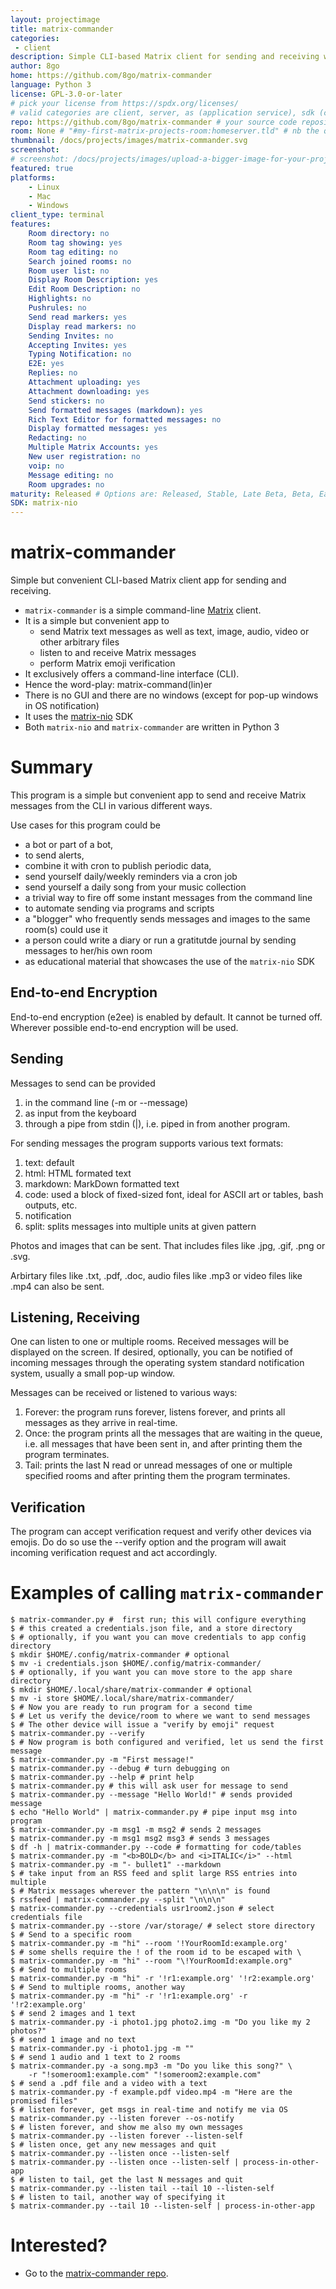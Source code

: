 ```yaml
---
layout: projectimage
title: matrix-commander
categories:
 - client
description: Simple CLI-based Matrix client for sending and receiving with support for end-to-end encryption, emoji verification and much more
author: 8go
home: https://github.com/8go/matrix-commander
language: Python 3
license: GPL-3.0-or-later
# pick your license from https://spdx.org/licenses/
# valid categories are client, server, as (application service), sdk (client sdk), bot, and other
repo: https://github.com/8go/matrix-commander # your source code repository
room: None # "#my-first-matrix-projects-room:homeserver.tld" # nb the quotes are needed as rooms start with #
thumbnail: /docs/projects/images/matrix-commander.svg
screenshot:
# screenshot: /docs/projects/images/upload-a-bigger-image-for-your-project-page-to-the-images-subfolder.png
featured: true
platforms:
    - Linux
    - Mac
    - Windows
client_type: terminal
features:
    Room directory: no
    Room tag showing: yes
    Room tag editing: no
    Search joined rooms: no
    Room user list: no
    Display Room Description: yes
    Edit Room Description: no
    Highlights: no
    Pushrules: no
    Send read markers: yes
    Display read markers: no
    Sending Invites: no
    Accepting Invites: yes
    Typing Notification: no
    E2E: yes
    Replies: no
    Attachment uploading: yes
    Attachment downloading: yes
    Send stickers: no
    Send formatted messages (markdown): yes
    Rich Text Editor for formatted messages: no
    Display formatted messages: yes
    Redacting: no
    Multiple Matrix Accounts: yes
    New user registration: no
    voip: no
    Message editing: no
    Room upgrades: no
maturity: Released # Options are: Released, Stable, Late Beta, Beta, Early Beta, Late Alpha, Alpha, Early Alpha, or Not actively maintained
SDK: matrix-nio
---
```


# matrix-commander

Simple but convenient CLI-based Matrix client app for sending and receiving.

- `matrix-commander` is a simple command-line [Matrix](https://matrix.org/)
  client.
- It is a simple but convenient app to
    - send Matrix text messages as well as text, image, audio, video or
      other arbitrary files
    - listen to and receive Matrix messages
    - perform Matrix emoji verification
- It exclusively offers a command-line interface (CLI).
- Hence the word-play: matrix-command(lin)er
- There is no GUI and there are no windows (except for pop-up windows in
  OS notification)
- It uses the [matrix-nio](https://github.com/poljar/matrix-nio/) SDK
- Both `matrix-nio` and `matrix-commander` are written in Python 3

# Summary

This program is a simple but convenient app to send and receive Matrix
messages from the CLI in various different ways.

Use cases for this program could be
- a bot or part of a bot,
- to send alerts,
- combine it with cron to publish periodic data,
- send yourself daily/weekly reminders via a cron job
- send yourself a daily song from your music collection
- a trivial way to fire off some instant messages from the command line
- to automate sending via programs and scripts
- a "blogger" who frequently sends messages and images to the same
  room(s) could use it
- a person could write a diary or run a gratitutde journal by
  sending messages to her/his own room
- as educational material that showcases the use of the `matrix-nio` SDK

## End-to-end Encryption

End-to-end encryption (e2ee) is enabled by default. It cannot be turned off.
Wherever possible end-to-end encryption will be used. 

## Sending

Messages to send can be provided
1) in the command line (-m or --message)
2) as input from the keyboard
3) through a pipe from stdin (|), i.e. piped in from another program.

For sending messages the program supports various text formats:
1) text: default
2) html:  HTML formated text
3) markdown: MarkDown formatted text
4) code: used a block of fixed-sized font, ideal for ASCII art or
   tables, bash outputs, etc.
5) notification
6) split: splits messages into multiple units at given pattern

Photos and images that can be sent. That includes files like
.jpg, .gif, .png or .svg.

Arbirtary files like .txt, .pdf, .doc, audio files like .mp3
or video files like .mp4 can also be sent.

## Listening, Receiving

One can listen to one or multiple rooms. Received messages will be displayed
on the screen. If desired, optionally, you can be notified of incoming
messages through the operating system standard notification system, usually a
small pop-up window.

Messages can be received or listened to various ways:
1) Forever: the program runs forever, listens forever, and prints all
   messages as they arrive in real-time.
2) Once: the program prints all the messages that are waiting in the queue,
   i.e. all messages that have been sent in, and after printing them the
   program terminates.
3) Tail: prints the last N read or unread messages of one or multiple
   specified rooms and after printing them the program terminates.

## Verification

The program can accept verification request and verify other devices
via emojis. Do do so use the --verify option and the program will
await incoming verification request and act accordingly.

# Examples of calling `matrix-commander`

```
$ matrix-commander.py #  first run; this will configure everything
$ # this created a credentials.json file, and a store directory
$ # optionally, if you want you can move credentials to app config directory
$ mkdir $HOME/.config/matrix-commander # optional
$ mv -i credentials.json $HOME/.config/matrix-commander/
$ # optionally, if you want you can move store to the app share directory
$ mkdir $HOME/.local/share/matrix-commander # optional
$ mv -i store $HOME/.local/share/matrix-commander/
$ # Now you are ready to run program for a second time
$ # Let us verify the device/room to where we want to send messages
$ # The other device will issue a "verify by emoji" request
$ matrix-commander.py --verify
$ # Now program is both configured and verified, let us send the first message
$ matrix-commander.py -m "First message!"
$ matrix-commander.py --debug # turn debugging on
$ matrix-commander.py --help # print help
$ matrix-commander.py # this will ask user for message to send
$ matrix-commander.py --message "Hello World!" # sends provided message
$ echo "Hello World" | matrix-commander.py # pipe input msg into program
$ matrix-commander.py -m msg1 -m msg2 # sends 2 messages
$ matrix-commander.py -m msg1 msg2 msg3 # sends 3 messages
$ df -h | matrix-commander.py --code # formatting for code/tables
$ matrix-commander.py -m "<b>BOLD</b> and <i>ITALIC</i>" --html
$ matrix-commander.py -m "- bullet1" --markdown
$ # take input from an RSS feed and split large RSS entries into multiple
$ # Matrix messages wherever the pattern "\n\n\n" is found
$ rssfeed | matrix-commander.py --split "\n\n\n"
$ matrix-commander.py --credentials usr1room2.json # select credentials file
$ matrix-commander.py --store /var/storage/ # select store directory
$ # Send to a specific room
$ matrix-commander.py -m "hi" --room '!YourRoomId:example.org'
$ # some shells require the ! of the room id to be escaped with \
$ matrix-commander.py -m "hi" --room "\!YourRoomId:example.org"
$ # Send to multiple rooms
$ matrix-commander.py -m "hi" -r '!r1:example.org' '!r2:example.org'
$ # Send to multiple rooms, another way
$ matrix-commander.py -m "hi" -r '!r1:example.org' -r '!r2:example.org'
$ # send 2 images and 1 text
$ matrix-commander.py -i photo1.jpg photo2.img -m "Do you like my 2 photos?"
$ # send 1 image and no text
$ matrix-commander.py -i photo1.jpg -m ""
$ # send 1 audio and 1 text to 2 rooms
$ matrix-commander.py -a song.mp3 -m "Do you like this song?" \
    -r "!someroom1:example.com" "!someroom2:example.com"
$ # send a .pdf file and a video with a text
$ matrix-commander.py -f example.pdf video.mp4 -m "Here are the promised files"
$ # listen forever, get msgs in real-time and notify me via OS
$ matrix-commander.py --listen forever --os-notify
$ # listen forever, and show me also my own messages
$ matrix-commander.py --listen forever --listen-self
$ # listen once, get any new messages and quit
$ matrix-commander.py --listen once --listen-self
$ matrix-commander.py --listen once --listen-self | process-in-other-app
$ # listen to tail, get the last N messages and quit
$ matrix-commander.py --listen tail --tail 10 --listen-self
$ # listen to tail, another way of specifying it
$ matrix-commander.py --tail 10 --listen-self | process-in-other-app

```

# Interested?

- Go to the [matrix-commander repo](https://github.com/8go/matrix-commander/).
